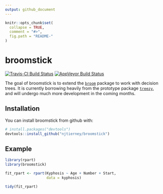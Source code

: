 ```yaml
---
output: github_document
---
```


<!-- README.md is generated from README.Rmd. Please edit that file -->

```r
knitr::opts_chunk$set(
  collapse = TRUE,
  comment = "#>",
  fig.path = "README-"
)
```

# broomstick

[![Travis-CI Build Status](https://travis-ci.org/njtierney/broomstick.svg?branch=master)](https://travis-ci.org/njtierney/broomstick)
[![AppVeyor Build Status](https://ci.appveyor.com/api/projects/status/github/njtierney/broomstick?branch=master&svg=true)](https://ci.appveyor.com/project/njtierney/broomstick)

The goal of broomstick is to extend the [`broom`](https://github.com/tidyverse/broom) package to work with decision trees. It is currently borrowing heavily from the prototype package [`treezy`](https://github.com/njtierney/treezy), and will undergo much more development in the coming months.

## Installation

You can install broomstick from github with:

```r
# install.packages("devtools")
devtools::install_github("njtierney/broomstick")
```

## Example

```r
library(rpart)
library(broomstick)

fit_rpart <- rpart(Kyphosis ~ Age + Number + Start, 
                   data = kyphosis)

tidy(fit_rpart)
```

